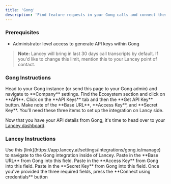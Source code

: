 ```yaml
---
title: 'Gong'
description: 'Find feature requests in your Gong calls and connect them to your product initatives automatically.'
---
```


### Prerequisites

- Administrator level access to generate API keys within Gong

> **Note:** Lancey will bring in last 30 days call transcripts by default. If you'd like to change this limit, mention this to your Lancey point of contact.


### Gong Instructions
<Steps>
  <Step title="Company Settings">
    Head to your Gong instance (or send this page to your Gong admin) and navigate to **Company** settings.
  </Step>
  <Step title="Ecosystem / API">
    Find the Ecosystem section and click on **API**.
  </Step>
  <Step title="API Keys">
    Click on the **API Keys** tab and then the **Get API Key** button.
  </Step>
  <Step title="Details">
    Make note of the **Base URL**, **Access Key**, and **Secret Key**. You'll need these three items to set up the integration on Lancy side.
  </Step>
</Steps>

Now that you have your API details from Gong, it's time to head over to your [Lancey dashboard](https://app.lancey.ai). 

### Lancey Instructions
<Steps>
  <Step title="Finding Gong integration">
    Use this [link](https://app.lancey.ai/settings/integrations/gong.io/manage) to navigate to the Gong integration inside of Lancey.
  </Step>
  <Step title="API Url">
    Paste in the **Base URL** from Gong into this field. 
  </Step>
  <Step title="Access Key">
    Paste in the **Access Key** from Gong into this field. 
  </Step>
  <Step title="Access Key Secret">
    Paste in the **Secret Key** from Gong into this field. 
  </Step>
  <Step title="Test connection">
    Once you've provided the three required fields, press the **Connect using credentials** button
  </Step>
</Steps>